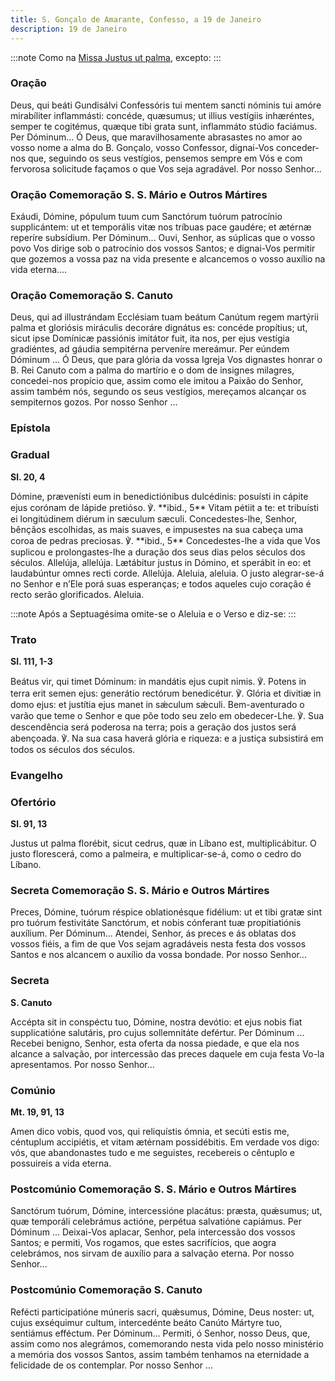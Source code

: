 ```yaml
---
title: S. Gonçalo de Amarante, Confesso, a 19 de Janeiro
description: 19 de Janeiro
---
```



:::note
Como na [Missa Justus ut palma](/missal/comum/15confessoresnaopontifices2), excepto:
:::

### Oração

<div class="side-by-side not-content">
  <span>
    Deus, qui beáti Gundisálvi Confessóris tui mentem sancti nóminis tui amóre mirabíliter
    inflammásti: concéde, quæsumus; ut illius vestígiis inhæréntes, semper te cogitémus, quæque tibi
    grata sunt, inflammáto stúdio faciámus. Per Dóminum...
  </span>
  <span>
    Ó Deus, que maravilhosamente abrasastes no amor ao vosso nome a alma do B. Gonçalo, vosso
    Confessor, dignai-Vos conceder-nos que, seguindo os seus vestígios, pensemos sempre em Vós e com
    fervorosa solicitude façamos o que Vos seja agradável. Por nosso Senhor...
  </span>
</div>

### Oração Comemoração S. S. Mário e Outros Mártires

<div class="side-by-side not-content">
  <span>
    Exáudi, Dómine, pópulum tuum cum Sanctórum tuórum patrocínio supplicántem: ut et temporális vitæ
    nos tríbuas pace gaudére; et ætérnæ reperíre subsídium. Per Dóminum...
  </span>
  <span>
    Ouvi, Senhor, as súplicas que o vosso povo Vos dirige sob o patrocínio dos vossos Santos; e
    dignai-Vos permitir que gozemos a vossa paz na vida presente e alcancemos o vosso auxílio na
    vida eterna....
  </span>
</div>

### Oração Comemoração S. Canuto

<div class="side-by-side not-content">
  <span>
    Deus, qui ad illustrándam Ecclésiam tuam beátum Canútum regem martýrii palma et gloriósis
    miráculis decoráre dignátus es: concéde propítius; ut, sicut ipse Domínicæ passiónis imitátor
    fuit, ita nos, per ejus vestígia gradiéntes, ad gáudia sempitérna perveníre mereámur. Per eúndem
    Dóminum ...
  </span>
  <span>
    Ó Deus, que para glória da vossa Igreja Vos dignastes honrar o B. Rei Canuto com a palma do
    martírio e o dom de insignes milagres, concedei-nos propício que, assim como ele imitou a Paixão
    do Senhor, assim também nós, segundo os seus vestígios, mereçamos alcançar os sempiternos gozos.
    Por nosso Senhor ...
  </span>
</div>

### Epístola

<LinkCard href="/missal/santos/01-15-1#epístola" title="Epístola S. Paulo, 1.º Eremita" />

### Gradual

**Sl. 20, 4**

<div class="side-by-side not-content">
  <span>
    Dómine, prævenísti eum in benedictiónibus dulcédinis: posuísti in cápite ejus corónam de lápide
    pretióso. ℣. **ibid., 5** Vitam pétiit a te: et tribuísti ei longitúdinem diérum in sæculum
    sæculi.
  </span>
  <span>
    Concedestes-lhe, Senhor, bênçãos escolhidas, as mais suaves, e impusestes na sua cabeça uma
    coroa de pedras preciosas. ℣. **ibid., 5** Concedestes-lhe a vida que Vos suplicou e
    prolongastes-lhe a duração dos seus dias pelos séculos dos séculos.
  </span>
  <span>
    Allelúja, allelúja. Lætábitur justus in Dómino, et sperábit in eo: et laudabúntur omnes recti
    corde. Allelúja.
  </span>
  <span>
    Aleluia, aleluia. O justo alegrar-se-á no Senhor e n’Ele porá suas esperanças; e todos aqueles
    cujo coração é recto serão glorificados. Aleluia.
  </span>
</div>

:::note
Após a Septuagésima omite-se o Aleluia e o Verso e diz-se:
:::

### Trato

**Sl. 111, 1-3**

<div class="side-by-side not-content">
  <span>
    Beátus vir, qui timet Dóminum: in mandátis ejus cupit nimis. ℣. Potens in terra erit semen ejus:
    generátio rectórum benedicétur. ℣. Glória et divitiæ in domo ejus: et justítia ejus manet in
    sǽculum sǽculi.
  </span>
  <span>
    Bem-aventurado o varão que teme o Senhor e que põe todo seu zelo em obedecer-Lhe. ℣. Sua
    descendência será poderosa na terra; pois a geração dos justos será abençoada. ℣. Na sua casa
    haverá glória e riqueza: e a justiça subsistirá em todos os séculos dos séculos.
  </span>
</div>

### Evangelho

<LinkCard href="/missal/santos/01-15-1#evangelho" title="S. Paulo, 1.º Eremita, Conf." />

### Ofertório

**Sl. 91, 13**

<div class="side-by-side not-content">
  <span>Justus ut palma florébit, sicut cedrus, quæ in Líbano est, multiplicábitur.</span>
  <span>O justo florescerá, como a palmeira, e multiplicar-se-á, como o cedro do Líbano.</span>
</div>

### Secreta Comemoração S. S. Mário e Outros Mártires

<div class="side-by-side not-content">
  <span>
    Preces, Dómine, tuórum réspice oblationésque fidélium: ut et tibi gratæ sint pro tuórum
    festivitáte Sanctórum, et nobis cónferant tuæ propitiatiónis auxílium. Per Dóminum...
  </span>
  <span>
    Atendei, Senhor, ás preces e ás oblatas dos vossos fiéis, a fim de que Vos sejam agradáveis
    nesta festa dos vossos Santos e nos alcancem o auxílio da vossa bondade. Por nosso Senhor...
  </span>
</div>

### Secreta

**S. Canuto**

<div class="side-by-side not-content">
  <span>
    Accépta sit in conspéctu tuo, Dómine, nostra devótio: et ejus nobis fiat supplicatióne
    salutáris, pro cujus sollemnitáte defértur. Per Dóminum ...
  </span>
  <span>
    Recebei benigno, Senhor, esta oferta da nossa piedade, e que ela nos alcance a salvação, por
    intercessão das preces daquele em cuja festa Vo-la apresentamos. Por nosso Senhor...
  </span>
</div>

### Comúnio

**Mt. 19, 91, 13**

<div class="side-by-side not-content">
  <span>
    Amen dico vobis, quod vos, qui reliquístis ómnia, et secúti estis me, céntuplum accipiétis, et
    vitam ætérnam possidébitis.
  </span>
  <span>
    Em verdade vos digo: vós, que abandonastes tudo e me seguistes, recebereis o cêntuplo e
    possuireis a vida eterna.
  </span>
</div>

### Postcomúnio Comemoração S. S. Mário e Outros Mártires

<div class="side-by-side not-content">
  <span>
    Sanctórum tuórum, Dómine, intercessióne placátus: præsta, quǽsumus; ut, quæ temporáli celebrámus
    actióne, perpétua salvatióne capiámus. Per Dóminum ...
  </span>
  <span>
    Deixai-Vos aplacar, Senhor, pela intercessão dos vossos Santos; e permiti, Vos rogamos, que
    estes sacrifícios, que aogra celebrámos, nos sirvam de auxílio para a salvação eterna. Por nosso
    Senhor...
  </span>
</div>

### Postcomúnio Comemoração S. Canuto

<div class="side-by-side not-content">
  <span>
    Refécti participatióne múneris sacri, quǽsumus, Dómine, Deus noster: ut, cujus exséquimur
    cultum, intercedénte beáto Canúto Mártyre tuo, sentiámus efféctum. Per Dóminum...
  </span>
  <span>
    Permiti, ó Senhor, nosso Deus, que, assim como nos alegrámos, comemorando nesta vida pelo nosso
    ministério a memória dos vossos Santos, assim também tenhamos na eternidade a felicidade de os
    contemplar. Por nosso Senhor ...
  </span>
</div>
